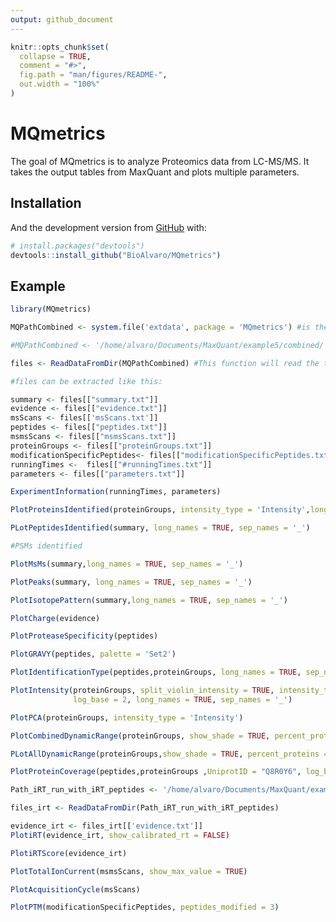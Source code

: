 ```yaml
---
output: github_document
---
```


<!-- README.md is generated from README.Rmd. Please edit that file -->

```r
knitr::opts_chunk$set(
  collapse = TRUE,
  comment = "#>",
  fig.path = "man/figures/README-",
  out.width = "100%"
)
```

# MQmetrics

<!-- badges: start -->
<!-- badges: end -->

The goal of MQmetrics is to analyze Proteomics data from LC-MS/MS. It takes the output tables from MaxQuant and plots multiple parameters.

## Installation

<!-- You can install thess released version of MQmetrics from [CRAN](https://CRAN.R-project.org) with: -->

<!-- ``` r -->
<!-- install.packages("MQmetrics") -->
<!-- ``` -->

And the development version from [GitHub](https://github.com/) with:

``` r
# install.packages("devtools")
devtools::install_github("BioAlvaro/MQmetrics")
```
## Example

```r
library(MQmetrics)
```

```r
MQPathCombined <- system.file('extdata', package = 'MQmetrics') #is the directory with the output of the MaxQuant analysis.

#MQPathCombined <- '/home/alvaro/Documents/MaxQuant/example5/combined/'

files <- ReadDataFromDir(MQPathCombined) #This function will read the tables needed for creating the outputs.

#files can be extracted like this:

summary <- files[["summary.txt"]]
evidence <- files[["evidence.txt"]]
msScans <- files[['msScans.txt']]
peptides <- files[["peptides.txt"]]
msmsScans <- files[["msmsScans.txt"]]
proteinGroups <- files[["proteinGroups.txt"]]
modificationSpecificPeptides<- files[["modificationSpecificPeptides.txt"]]
runningTimes <-  files[["#runningTimes.txt"]]
parameters <- files[["parameters.txt"]]
```


```r
ExperimentInformation(runningTimes, parameters) 
```


```r
PlotProteinsIdentified(proteinGroups, intensity_type = 'Intensity',long_names = TRUE, sep_names = '_')
```


```r
PLotPeptidesIdentified(summary, long_names = TRUE, sep_names = '_')
```

```r
#PSMs identified
```


```r
PlotMsMs(summary,long_names = TRUE, sep_names = '_')
```


```r
PlotPeaks(summary, long_names = TRUE, sep_names = '_')
```


```r
PlotIsotopePattern(summary,long_names = TRUE, sep_names = '_')
```


```r
PlotCharge(evidence)
```


```r
PlotProteaseSpecificity(peptides)
```
```r
PlotGRAVY(peptides, palette = 'Set2')
```


```r
PlotIdentificationType(peptides,proteinGroups, long_names = TRUE, sep_names = '_')
```



```r
PlotIntensity(proteinGroups, split_violin_intensity = TRUE, intensity_type = 'LFQ', 
              log_base = 2, long_names = TRUE, sep_names = '_')
```

```r
PlotPCA(proteinGroups, intensity_type = 'Intensity')
```


```r
PlotCombinedDynamicRange(proteinGroups, show_shade = TRUE, percent_proteins = 0.79)
```


```r
PLotAllDynamicRange(proteinGroups,show_shade = TRUE, percent_proteins = 0.90)
```



```r
PlotProteinCoverage(peptides,proteinGroups ,UniprotID = "Q8R0Y6", log_base = 10, segment_width = 1)
```



```r
Path_iRT_run_with_iRT_peptides <- '/home/alvaro/Documents/MaxQuant/example3/'

files_irt <- ReadDataFromDir(Path_iRT_run_with_iRT_peptides)

evidence_irt <- files_irt[['evidence.txt']]
PlotiRT(evidence_irt, show_calibrated_rt = FALSE)
```


```r
PlotiRTScore(evidence_irt)
```


```r
PlotTotalIonCurrent(msmsScans, show_max_value = TRUE)
```


```r
PlotAcquisitionCycle(msScans)
```


```r
PlotPTM(modificationSpecificPeptides, peptides_modified = 3)
```


